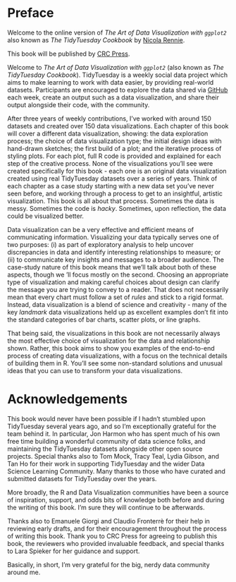 # Preface {.unnumbered}

::: {.content-visible when-format="html"}

::: {.callout-note icon=false appearance="simple"}

Welcome to the online version of *The Art of Data Visualization with `ggplot2`* also known as *The TidyTuesday Cookbook* by [Nicola Rennie](https://nrennie.rbind.io/).

This book will be published by [CRC Press](https://www.routledge.com/corporate/about-us/crc-press). 

:::

:::

Welcome to *The Art of Data Visualization with `ggplot2`* (also known as *The TidyTuesday Cookbook*). TidyTuesday is a weekly social data project which aims to make learning to work with data easier, by providing real-world datasets. Participants are encouraged to explore the data shared via [GitHub](https://github.com/rfordatascience/tidytuesday) each week, create an output such as a data visualization, and share their output alongside their code, with the community. 

After three years of weekly contributions, I've worked with around 150 datasets and created over 150 data visualizations. Each chapter of this book will cover a different data visualization, showing: the data exploration process; the choice of data visualization type; the initial design ideas with hand-drawn sketches; the first build of a plot; and the iterative process of styling plots. For each plot, full R code is provided and explained for each step of the creative process. None of the visualizations you'll see were created specifically for this book - each one is an original data visualization created using real TidyTuesday datasets over a series of years. Think of each chapter as a case study starting with a new data set you've never seen before, and working through a process to get to an insightful, artistic visualization. This book is all about that process. Sometimes the data is messy. Sometimes the code is *hacky*. Sometimes, upon reflection, the data could be visualized better. 

Data visualization can be a very effective and efficient means of communicating information. Visualizing your data typically serves one of two purposes: (i) as part of exploratory analysis to help uncover discrepancies in data and identify interesting relationships to measure; or (ii) to communicate key insights and messages to a broader audience. The case-study nature of this book means that we'll talk about both of these aspects, though we 'll focus mostly on the second. Choosing an appropriate type of visualization and making careful choices about design can clarify the message you are trying to convey to a reader. That does not necessarily mean that every chart must follow a set of *rules* and stick to a rigid format. Instead, data visualization is a blend of science and creativity - many of the key *landmark* data visualizations held up as excellent examples don't fit into the standard categories of bar charts, scatter plots, or line graphs. 

That being said, the visualizations in this book are not necessarily always the most effective choice of visualization for the data and relationship shown. Rather, this book aims to show you examples of the end-to-end process of creating data visualizations, with a focus on the technical details of building them in R. You'll see some non-standard solutions and unusual ideas that you can use to transform your data visualizations.

# Acknowledgements {.unnumbered}

This book would never have been possible if I hadn't stumbled upon TidyTuesday several years ago, and so I'm exceptionally grateful for the team behind it. In particular, Jon Harmon who has spent much of his own free time building a wonderful community of data science folks, and maintaining the TidyTuesday datasets alongside other open source projects. Special thanks also to Tom Mock, Tracy Teal, Lydia Gibson, and Tan Ho for their work in supporting TidyTuesday and the wider Data Science Learning Community. Many thanks to those who have curated and submitted datasets for TidyTuesday over the years.

More broadly, the R and Data Visualization communities have been a source of inspiration, support, and odds bits of knowledge both before and during the writing of this book. I'm sure they will continue to be afterwards.

Thanks also to Emanuele Giorgi and Claudio Fronterrè for their help in reviewing early drafts, and for their encouragement throughout the process of writing this book. Thank you to CRC Press for agreeing to publish this book, the reviewers who provided invaluable feedback, and special thanks to Lara Spieker for her guidance and support.

Basically, in short, I'm very grateful for the big, nerdy data community around me. 
